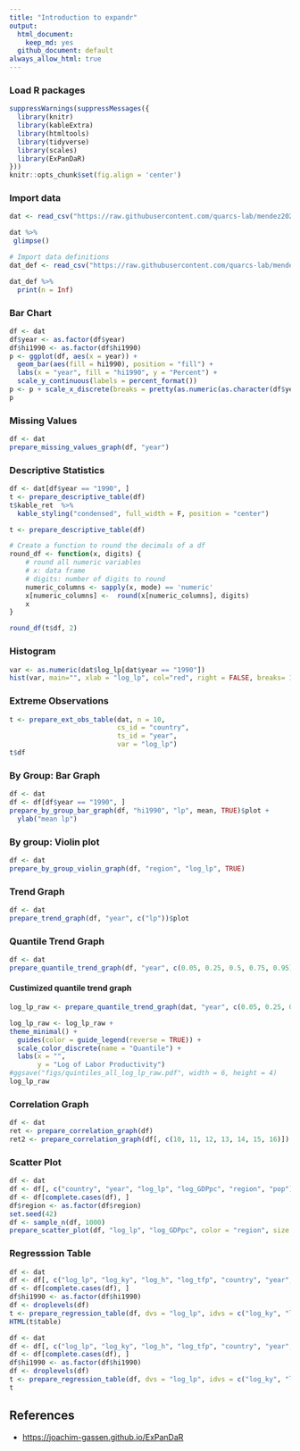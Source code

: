 ```yaml
---
title: "Introduction to expandr"
output:
  html_document:
    keep_md: yes
  github_document: default
always_allow_html: true
---
```

 
 
### Load R packages
 
```r
suppressWarnings(suppressMessages({
  library(knitr)
  library(kableExtra)
  library(htmltools)
  library(tidyverse)
  library(scales)
  library(ExPanDaR)
}))
knitr::opts_chunk$set(fig.align = 'center')
```
 
 
### Import data


```r
dat <- read_csv("https://raw.githubusercontent.com/quarcs-lab/mendez2020-convergence-clubs-code-data/master/assets/dat.csv")
```

```r
dat %>%
 glimpse()
```


```r
# Import data definitions
dat_def <- read_csv("https://raw.githubusercontent.com/quarcs-lab/mendez2020-convergence-clubs-code-data/master/assets/dat-definitions.csv")
```

```r
dat_def %>%
  print(n = Inf)
```



### Bar Chart
 
```r
df <- dat
df$year <- as.factor(df$year)
df$hi1990 <- as.factor(df$hi1990)
p <- ggplot(df, aes(x = year)) +
  geom_bar(aes(fill = hi1990), position = "fill") +
  labs(x = "year", fill = "hi1990", y = "Percent") +
  scale_y_continuous(labels = percent_format()) 
p <- p + scale_x_discrete(breaks = pretty(as.numeric(as.character(df$year)), n = 10))
p
```
 
 
### Missing Values
 
```r
df <- dat
prepare_missing_values_graph(df, "year")
```
 
 
### Descriptive Statistics
 
```r
df <- dat[df$year == "1990", ]
t <- prepare_descriptive_table(df)
t$kable_ret  %>%
  kable_styling("condensed", full_width = F, position = "center")
```
 
 
```r
t <- prepare_descriptive_table(df)

# Create a function to round the decimals of a df
round_df <- function(x, digits) {
    # round all numeric variables
    # x: data frame 
    # digits: number of digits to round
    numeric_columns <- sapply(x, mode) == 'numeric'
    x[numeric_columns] <-  round(x[numeric_columns], digits)
    x
}

round_df(t$df, 2)
```
 
 
 
### Histogram
 
```r
var <- as.numeric(dat$log_lp[dat$year == "1990"])
hist(var, main="", xlab = "log_lp", col="red", right = FALSE, breaks= 10)
```
 
 
### Extreme Observations
 
```r
t <- prepare_ext_obs_table(dat, n = 10,
                           cs_id = "country",
                           ts_id = "year",
                           var = "log_lp")
t$df
```
 
 
### By Group: Bar Graph
 
```r
df <- dat
df <- df[df$year == "1990", ]
prepare_by_group_bar_graph(df, "hi1990", "lp", mean, TRUE)$plot +
  ylab("mean lp")
```
 
 
### By group: Violin plot
 
```r
df <- dat
prepare_by_group_violin_graph(df, "region", "log_lp", TRUE)
```
 
 
### Trend Graph
 
```r
df <- dat
prepare_trend_graph(df, "year", c("lp"))$plot
```
 
 
### Quantile Trend Graph
 
```r
df <- dat
prepare_quantile_trend_graph(df, "year", c(0.05, 0.25, 0.5, 0.75, 0.95), "lp", points = FALSE)$plot
```
 
 
#### Custimized quantile trend graph  
```r
log_lp_raw <- prepare_quantile_trend_graph(dat, "year", c(0.05, 0.25, 0.5, 0.75, 0.95), "log_lp_raw", points = FALSE)$plot
```


```r
log_lp_raw <- log_lp_raw +
theme_minimal() +
  guides(color = guide_legend(reverse = TRUE)) +
  scale_color_discrete(name = "Quantile") +
  labs(x = "",
       y = "Log of Labor Productivity")
#ggsave("figs/quintiles_all_log_lp_raw.pdf", width = 6, height = 4)
log_lp_raw
```

 
### Correlation Graph
 
```r
df <- dat
ret <- prepare_correlation_graph(df)
ret2 <- prepare_correlation_graph(df[, c(10, 11, 12, 13, 14, 15, 16)])
```
 
 
### Scatter Plot
 
```r
df <- dat
df <- df[, c("country", "year", "log_lp", "log_GDPpc", "region", "pop")]
df <- df[complete.cases(df), ]
df$region <- as.factor(df$region)
set.seed(42)
df <- sample_n(df, 1000)
prepare_scatter_plot(df, "log_lp", "log_GDPpc", color = "region", size = "pop", loess = 1)
```
 
 
### Regresssion Table
 
```r
df <- dat
df <- df[, c("log_lp", "log_ky", "log_h", "log_tfp", "country", "year", "hi1990")]
df <- df[complete.cases(df), ]
df$hi1990 <- as.factor(df$hi1990)
df <- droplevels(df)
t <- prepare_regression_table(df, dvs = "log_lp", idvs = c("log_ky", "log_h", "log_tfp"), feffects = c("country", "year"), clusters = c("country", "year"), byvar = "hi1990", models = "ols")
HTML(t$table)
```
 
 
```r
df <- dat
df <- df[, c("log_lp", "log_ky", "log_h", "log_tfp", "country", "year", "hi1990")]
df <- df[complete.cases(df), ]
df$hi1990 <- as.factor(df$hi1990)
df <- droplevels(df)
t <- prepare_regression_table(df, dvs = "log_lp", idvs = c("log_ky", "log_h", "log_tfp"), feffects = c("country", "year"), clusters = c("country", "year"), byvar = "hi1990", models = "ols", format = "text")
t
```
 
 
## References
 
- <https://joachim-gassen.github.io/ExPanDaR>
